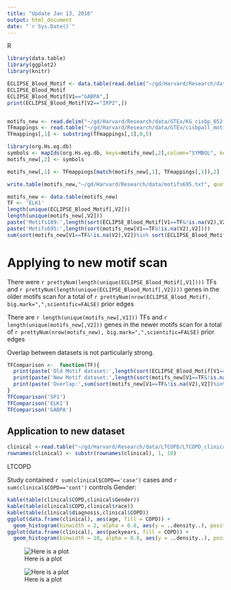 ```yaml
---
title: "Update Jan 13, 2016"
output: html_document
date: "`r Sys.Date()`"
---
```


R 
```r
library(data.table)
library(ggplot2)
library(knitr)
```

```r
ECLIPSE_Blood_Motif <- data.table(read.delim("~/gd/Harvard/Research/data/Eclipse/ECLIPSE_Blood_Motif.txt", header=FALSE, stringsAsFactors=FALSE))
ECLIPSE_Blood_Motif
ECLIPSE_Blood_Motif[V1=="GABPA",]
print(ECLIPSE_Blood_Motif[V2=="IRP2",])


motifs_new <- read.delim("~/gd/Harvard/Research/data/GTEx/KG_cisbp_652(with1).txt", header=FALSE, stringsAsFactors=F)
TFmappings <- read.table("~/gd/Harvard/Research/data/GTEx/cisbpall_motinf.txt", header=T)
TFmappings[,1] <- substring(TFmappings[,1],0,5) 

library(org.Hs.eg.db)
symbols <- mapIds(org.Hs.eg.db, keys=motifs_new[,2],column="SYMBOL", keytype="ENSEMBL", multiVals="first")
motifs_new[,2] <- symbols

motifs_new[,1] <- TFmappings[match(motifs_new[,1], TFmappings[,1]),2]

write.table(motifs_new,"~/gd/Harvard/Research/data/motifs695.txt", quote=F, col.names = F, row.names = F)

motifs_new <- data.table(motifs_new)
TF <- 'ELK1'
length(unique(ECLIPSE_Blood_Motif[,V2]))
length(unique(motifs_new[,V2]))
paste('Motifs189:',length(sort(ECLIPSE_Blood_Motif[V1==TF&!is.na(V2),V2])))
paste('Motifs695:',length(sort(motifs_new[V1==TF&!is.na(V2),V2])))
sum(sort(motifs_new[V1==TF&!is.na(V2),V2])%in% sort(ECLIPSE_Blood_Motif[V1==TF&!is.na(V2),V2]))

```

# Applying to new motif scan
There were `r prettyNum(length(unique(ECLIPSE_Blood_Motif[,V1])))` TFs and `r prettyNum(length(unique(ECLIPSE_Blood_Motif[,V2])))` genes in the older motifs scan for a total of `r prettyNum(nrow(ECLIPSE_Blood_Motif), big.mark=",",scientific=FALSE)` prior edges

There are `r length(unique(motifs_new[,V1]))` TFs and `r length(unique(motifs_new[,V2]))` genes in the newer motifs scan for a total of `r prettyNum(nrow(motifs_new), big.mark=",",scientific=FALSE)` prior edges

Overlap between datasets is not particularly strong.

```r
TFComparison <-  function(TF){
  print(paste('Old Motif dataset:',length(sort(ECLIPSE_Blood_Motif[V1==TF&!is.na(V2),V2]))))
  print(paste('New Motif dataset:',length(sort(motifs_new[V1==TF&!is.na(V2),V2]))))
  print(paste('Overlap:',sum(sort(motifs_new[V1==TF&!is.na(V2),V2])%in% sort(ECLIPSE_Blood_Motif[V1==TF&!is.na(V2),V2]))))
}
TFComparison('SP1')
TFComparison('ELK1')
TFComparison('GABPA')

```

## Application to new dataset
```r
clinical <-read.table("~/gd/Harvard/Research/data/LTCOPD/LTCOPD_clinical.txt",header=T,fill = TRUE, sep="\t",row.names=1)
rownames(clinical) <- substr(rownames(clinical), 1, 10)
```

LTCOPD

Study contained `r sum(clinical$COPD=='case')` cases and `r sum(clinical$COPD=='cont')` controls 
Gender: 
```r
kable(table(clinical$COPD,clinical$Gender))
kable(table(clinical$COPD,clinical$race))
kable(table(clinical$diagnosis,clinical$COPD))
ggplot(data.frame(clinical), aes(age, fill = COPD)) +
  geom_histogram(binwidth = 2, alpha = 0.8, aes(y = ..density..), position = 'identity') + ggtitle('Histogram of Age')
ggplot(data.frame(clinical), aes(packyears, fill = COPD)) +
  geom_histogram(binwidth = 10, alpha = 0.8, aes(y = ..density..), position = 'identity') + ggtitle('Histogram of pack-years')
```
![Here is a plot](./TM_manuscript/eclipse_copdgene_lgrc_comparison_same_tissue.png)

![Here is a plot](./TM_manuscript/eclipse_copdgene_lgrc_comparison_diff_tissue.png)
